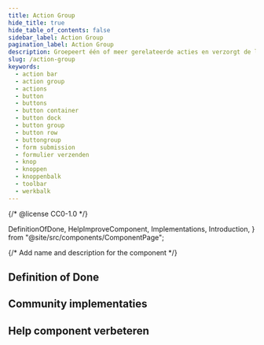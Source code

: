 ```yaml
---
title: Action Group
hide_title: true
hide_table_of_contents: false
sidebar_label: Action Group
pagination_label: Action Group
description: Groepeert één of meer gerelateerde acties en verzorgt de lay-out van de content.
slug: /action-group
keywords:
  - action bar
  - action group
  - actions
  - button
  - buttons
  - button container
  - button dock
  - button group
  - button row
  - buttongroup
  - form submission
  - formulier verzenden
  - knop
  - knoppen
  - knoppenbalk
  - toolbar
  - werkbalk
---
```


{/* @license CC0-1.0 */}

  DefinitionOfDone,
  HelpImproveComponent,
  Implementations,
  Introduction,
} from "@site/src/components/ComponentPage";

{/* Add name and description for the component */}


<Introduction component={component} headingLevel={1} description={description} />

## Definition of Done

<DefinitionOfDone component={component} headingLevel={3} />

## Community implementaties

<Implementations component={component} headingLevel={3} />

## Help component verbeteren

<HelpImproveComponent component={component} headingLevel={3} />
